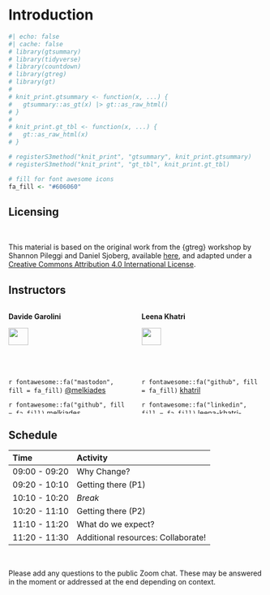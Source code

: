 # Introduction

```r
#| echo: false
#| cache: false
# library(gtsummary)
# library(tidyverse)
# library(countdown)
# library(gtreg)
# library(gt)
# 
# knit_print.gtsummary <- function(x, ...) {
#   gtsummary::as_gt(x) |> gt::as_raw_html()
# }
# 
# knit_print.gt_tbl <- function(x, ...) {
#   gt::as_raw_html(x)
# }

# registerS3method("knit_print", "gtsummary", knit_print.gtsummary)
# registerS3method("knit_print", "gt_tbl", knit_print.gt_tbl)

# fill for font awesome icons
fa_fill <- "#606060"
```

## Licensing

<br>

This material is based on the original work from the {gtreg} workshop by Shannon Pileggi and Daniel Sjoberg, available [here](https://shannonpileggi.github.io/gtreg-workshop-rinpharma-2022/), and adapted under a [Creative Commons Attribution 4.0 International License](https://creativecommons.org/licenses/by/4.0/).

## Instructors

:::: {.columns}
::: {.column width="50%"}
**Davide Garolini**

![](images/Davide_Garolini-PH.png){width="40%"}

<!-- `r fontawesome::fa("link", fill = fa_fill)` [a](https://www.a.com/) -->

`r fontawesome::fa("mastodon", fill = fa_fill)` [\@melkiades](https://mastodon.social/@melkiades)

`r fontawesome::fa("github", fill = fa_fill)` [melkiades](https://github.com/melkiades/)

`r fontawesome::fa("linkedin", fill = fa_fill)` [davidegarolini](https://www.linkedin.com/in/davidegarolini/)
:::

::: {.column width="50%"}
**Leena Khatri**

![](images/profile_picture.png){width="40%"}

`r fontawesome::fa("github", fill = fa_fill)` [khatril](https://github.com/khatril)

`r fontawesome::fa("linkedin", fill = fa_fill)` [leena-khatri-a8a364108](http://linkedin.com/in/leena-khatri-a8a364108)
:::
::::

## Schedule

| Time          | Activity                               |
|:--------------|:---------------------------------------|
| 09:00 - 09:20 | Why Change?                            |
| 09:20 - 10:10 | Getting there (P1)                     |
| 10:10 - 10:20 | *Break*                                |
| 10:20 - 11:10 | Getting there (P2)                     |
| 11:10 - 11:20 | What do we expect?                     |
| 11:20 - 11:30 | Additional resources: Collaborate!     |

<br>

Please add any questions to the public Zoom chat. These may be answered in the moment or addressed at the end depending on context.
